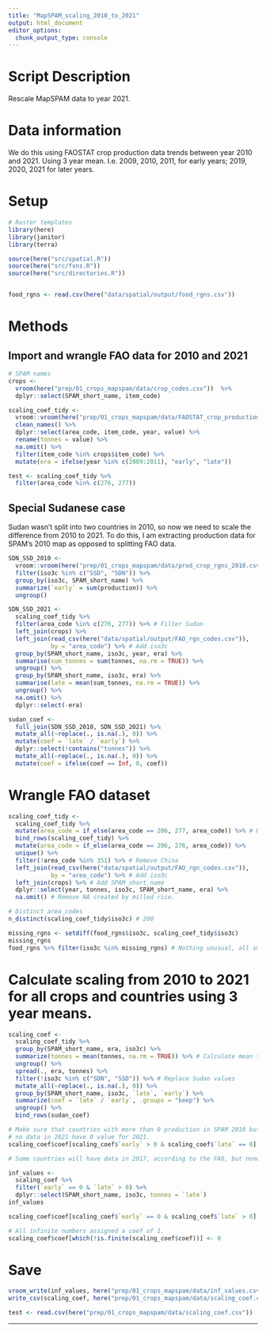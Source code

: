 ```yaml
---
title: "MapSPAM_scaling_2010_to_2021"
output: html_document
editor_options: 
  chunk_output_type: console
---
```


# Script Description

Rescale MapSPAM data to year 2021.

# Data information

We do this using FAOSTAT crop production data trends between year 2010 and 2021. Using 3 year mean. I.e. 2009, 2010, 2011, for early years; 2019, 2020, 2021 for later years.

# Setup
```r
# Raster templates
library(here)
library(janitor)
library(terra)

source(here("src/spatial.R"))
source(here("src/fxns.R"))
source(here("src/directories.R"))


food_rgns <- read.csv(here("data/spatial/output/food_rgns.csv"))

```

# Methods 

## Import and wrangle FAO data for 2010 and 2021

```r
# SPAM names
crops <- 
  vroom(here("prep/01_crops_mapspam/data/crop_codes.csv"))  %>% 
  dplyr::select(SPAM_short_name, item_code) 

scaling_coef_tidy <- 
  vroom::vroom(here("prep/01_crops_mapspam/data/FAOSTAT_crop_production_2010_2021.csv")) %>% 
  clean_names() %>% 
  dplyr::select(area_code, item_code, year, value) %>% 
  rename(tonnes = value) %>% 
  na.omit() %>%
  filter(item_code %in% crops$item_code) %>%
  mutate(era = ifelse(year %in% c(2009:2011), "early", "late"))

test <- scaling_coef_tidy %>%
  filter(area_code %in% c(276, 277))
```

## Special Sudanese case

Sudan wasn't split into two countries in 2010, so now we need to scale the difference from 2010 to 2021. To do this, I am extracting production data for SPAM's 2010 map as opposed to splitting FAO data.

```r
SDN_SSD_2010 <- 
  vroom::vroom(here("prep/01_crops_mapspam/data/prod_crop_rgns_2010.csv")) %>% 
  filter(iso3c %in% c("SSD", "SDN")) %>% 
  group_by(iso3c, SPAM_short_name) %>% 
  summarize(`early` = sum(production)) %>% 
  ungroup() 

SDN_SSD_2021 <- 
  scaling_coef_tidy %>% 
  filter(area_code %in% c(276, 277)) %>% # Filter Sudan
  left_join(crops) %>%   
  left_join(read_csv(here("data/spatial/output/FAO_rgn_codes.csv")), 
            by = "area_code") %>% # Add iso3c
  group_by(SPAM_short_name, iso3c, year, era) %>% 
  summarise(sum_tonnes = sum(tonnes, na.rm = TRUE)) %>% 
  ungroup() %>% 
  group_by(SPAM_short_name, iso3c, era) %>%
  summarise(late = mean(sum_tonnes, na.rm = TRUE)) %>%
  ungroup() %>%
  na.omit() %>%
  dplyr::select(-era)

sudan_coef <- 
  full_join(SDN_SSD_2010, SDN_SSD_2021) %>% 
  mutate_all(~replace(., is.na(.), 0)) %>% 
  mutate(coef = `late` / `early`) %>% 
  dplyr::select(!contains("tonnes")) %>%
  mutate_all(~replace(., is.na(.), 0)) %>% 
  mutate(coef = ifelse(coef == Inf, 0, coef))
```

# Wrangle FAO dataset 
```r
scaling_coef_tidy <- 
  scaling_coef_tidy %>% 
  mutate(area_code = if_else(area_code == 206, 277, area_code)) %>% # Re-allocate former Sudan's 2010 values.
  bind_rows(scaling_coef_tidy) %>%
  mutate(area_code = if_else(area_code == 206, 276, area_code)) %>% 
  unique() %>% 
  filter(!area_code %in% 351) %>% # Remove China
  left_join(read_csv(here("data/spatial/output/FAO_rgn_codes.csv")), 
            by = "area_code") %>% # Add iso3c
  left_join(crops) %>% # Add SPAM_short_name
  dplyr::select(year, tonnes, iso3c, SPAM_short_name, era) %>% 
  na.omit() # Remove NA created by milled rice.

# Distinct area_codes
n_distinct(scaling_coef_tidy$iso3c) # 200

missing_rgns <- setdiff(food_rgns$iso3c, scaling_coef_tidy$iso3c)
missing_rgns
food_rgns %>% filter(iso3c %in% missing_rgns) # Nothing unusual, all small islands.
```

# Calculate scaling from 2010 to 2021 for all crops and countries using 3 year means.
```r
scaling_coef <- 
  scaling_coef_tidy %>% 
  group_by(SPAM_short_name, era, iso3c) %>%
  summarize(tonnes = mean(tonnes, na.rm = TRUE)) %>% # Calculate mean tonnes for each crop, year and country.
  ungroup() %>% 
  spread(., era, tonnes) %>% 
  filter(!iso3c %in% c("SDN", "SSD")) %>% # Replace Sudan values
  mutate_all(~replace(., is.na(.), 0)) %>% 
  group_by(SPAM_short_name, iso3c, `late`, `early`) %>%
  summarize(coef = `late` / `early`, .groups = "keep") %>% 
  ungroup() %>% 
  bind_rows(sudan_coef)

# Make sure that countries with more than 0 production in SPAM 2010 but
# no data in 2021 have 0 value for 2021.
scaling_coef$coef[scaling_coef$`early` > 0 & scaling_coef$`late` == 0] <- 0

# Some countries will have data in 2017, according to the FAO, but none in 2010. We need to make sure that we manually insert these values in the scaled maps.

inf_values <- 
  scaling_coef %>% 
  filter(`early` == 0 & `late` > 0) %>% 
  dplyr::select(SPAM_short_name, iso3c, tonnes = `late`)
inf_values

scaling_coef$coef[scaling_coef$`early` == 0 & scaling_coef$`late` > 0] <- 0

# All infinite numbers assigned a coef of 1.
scaling_coef$coef[which(!is.finite(scaling_coef$coef))] <- 0
```

# Save
```r
vroom_write(inf_values, here("prep/01_crops_mapspam/data/inf_values.csv"))
write_csv(scaling_coef, here("prep/01_crops_mapspam/data/scaling_coef.csv"))

test <- read.csv(here("prep/01_crops_mapspam/data/scaling_coef.csv"))
```

-------------------------------------------------------------------------------
